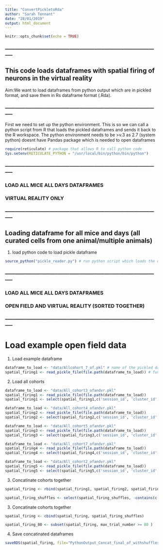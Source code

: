```yaml
---
title: "ConvertPickletoRda"
author: "Sarah Tennant"
date: "28/01/2019"
output: html_document
---
```


```r
knitr::opts_chunk$set(echo = TRUE)
```

### ----------------------------------------------------------------------------------------------- ###

## This code loads dataframes with spatial firing of neurons in the virtual reality

Aim:We want to load dataframes from python output which are in pickled format, and save them in Rs dataframe format (.Rda). 

### ----------------------------------------------------------------------------------------------- ###


First we need to set up the python environment. This is so we can call a python script from R that loads the pickled dataframes and sends it back to the R workspace. 
The python environment needs to be >v.3 as 2.7 (system python) doesnt have Pandas package which is needed to open dataframes

```r

require(reticulate) # package that allows R to call python code
Sys.setenv(RETICULATE_PYTHON = "/usr/local/bin/python/bin/python") 

```


### ----------------------------------------------------------------------------------------------- ###

### LOAD ALL MICE ALL DAYS DATAFRAMES
### VIRTUAL REALITY ONLY

### ----------------------------------------------------------------------------------------------- ###

## Loading dataframe for all mice and days (all curated cells from one animal/multiple animals)

1. load python code to load pickle dataframe
```r
source_python("pickle_reader.py") # run python script which loads the dataframes - should be in working directory

```


### ----------------------------------------------------------------------------------------------- ###

### LOAD ALL MICE ALL DAYS DATAFRAMES
### OPEN FIELD AND VIRTUAL REALITY (SORTED TOGETHER)

### ----------------------------------------------------------------------------------------------- ###

# Load example open field data

1. Load example dataframe
```r
dataframe_to_load <- "data/Allcohort_7_of.pkl" # name of the pickled dataframe want to load 
spatial_firing1 <- read_pickle_file(file.path(dataframe_to_load)) # function to call in the python code

```

2. Load all cohorts
```r
dataframe_to_load <- "data/All_cohort3_ofandvr.pkl"  
spatial_firing1 <- read_pickle_file(file.path(dataframe_to_load)) 
spatial_firing1 <- select(spatial_firing1,c('session_id', 'cluster_id', 'Mouse', 'Day', 'Day_numeric',  'cohort', 'brain_region', 'ramp_score', 'number_of_rewards', 'max_trial_number','spikes_in_time', 'Rates_averaged_rewarded_b', 'Rates_averaged_rewarded_nb', 'Rates_averaged_rewarded_p', 'speed_score', 'speed_score_p_values', 'preferred_HD', 'hd_score', 'rayleigh_score', 'spatial_information_score', 'grid_score', 'border_score', 'speed_threshold_pos', 'speed_threshold_neg', 'hd_threshold', 'rayleigh_threshold', 'spatial_threshold', 'grid_threshold', 'border_threshold', 'mean_firing_rate', 'mean_firing_rate_of', 'mean_isi', 'mean_cv2', 'spike_width', 'Avg_FiringRate_RunTrials', 'Avg_FiringRate_TryTrials', 'Avg_FiringRate_HitTrials', 'rewardzone_speed_run', 'rewardzone_speed_try', 'rewardzone_speed_hit', 'speed_in_time_reward', 'speed_in_time_run', 'speed_in_time_try', 'spikes_in_time_reward', 'spikes_in_time_run', 'spikes_in_time_try', 'Speed_mean_rewarded', 'Speed_mean_try', 'Speed_mean_run'))

dataframe_to_load <- "data/All_cohort4_ofandvr.pkl" 
spatial_firing2 <- read_pickle_file(file.path(dataframe_to_load)) 
spatial_firing2 <- select(spatial_firing2,c('session_id', 'cluster_id', 'brain_region', 'Mouse', 'Day', 'Day_numeric',  'cohort', 'brain_region', 'ramp_score', 'number_of_rewards', 'max_trial_number','spikes_in_time', 'Rates_averaged_rewarded_b', 'Rates_averaged_rewarded_nb', 'Rates_averaged_rewarded_p', 'speed_score', 'speed_score_p_values', 'preferred_HD', 'hd_score', 'rayleigh_score', 'spatial_information_score', 'grid_score', 'border_score', 'speed_threshold_pos', 'speed_threshold_neg', 'hd_threshold', 'rayleigh_threshold', 'spatial_threshold', 'grid_threshold', 'border_threshold', 'mean_firing_rate', 'mean_firing_rate_of', 'mean_isi', 'mean_cv2', 'spike_width', 'Avg_FiringRate_RunTrials', 'Avg_FiringRate_TryTrials', 'Avg_FiringRate_HitTrials', 'rewardzone_speed_run', 'rewardzone_speed_try', 'rewardzone_speed_hit', 'speed_in_time_reward', 'speed_in_time_run', 'speed_in_time_try', 'spikes_in_time_reward', 'spikes_in_time_run', 'spikes_in_time_try', 'Speed_mean_rewarded', 'Speed_mean_try', 'Speed_mean_run'))

dataframe_to_load <- "data/All_cohort5_ofandvr.pkl" 
spatial_firing3 <- read_pickle_file(file.path(dataframe_to_load)) 
spatial_firing3 <- select(spatial_firing3,c('session_id', 'cluster_id', 'brain_region', 'Mouse', 'Day', 'Day_numeric',  'cohort', 'brain_region', 'ramp_score', 'number_of_rewards', 'max_trial_number','spikes_in_time', 'Rates_averaged_rewarded_b', 'Rates_averaged_rewarded_nb', 'Rates_averaged_rewarded_p', 'speed_score', 'speed_score_p_values', 'preferred_HD', 'hd_score', 'rayleigh_score', 'spatial_information_score', 'grid_score', 'border_score', 'speed_threshold_pos', 'speed_threshold_neg', 'hd_threshold', 'rayleigh_threshold', 'spatial_threshold', 'grid_threshold', 'border_threshold', 'mean_firing_rate', 'mean_firing_rate_of', 'mean_isi', 'mean_cv2', 'spike_width', 'Avg_FiringRate_RunTrials', 'Avg_FiringRate_TryTrials', 'Avg_FiringRate_HitTrials', 'rewardzone_speed_run', 'rewardzone_speed_try', 'rewardzone_speed_hit', 'speed_in_time_reward', 'speed_in_time_run', 'speed_in_time_try', 'spikes_in_time_reward', 'spikes_in_time_run', 'spikes_in_time_try', 'Speed_mean_rewarded', 'Speed_mean_try', 'Speed_mean_run'))

dataframe_to_load <- "data/All_cohort7_ofandvr.pkl" 
spatial_firing4 <- read_pickle_file(file.path(dataframe_to_load))
spatial_firing4 <- select(spatial_firing4,c('session_id', 'cluster_id', 'brain_region', 'Mouse', 'Day', 'Day_numeric',  'cohort', 'brain_region', 'ramp_score', 'number_of_rewards', 'max_trial_number','spikes_in_time', 'Rates_averaged_rewarded_b', 'Rates_averaged_rewarded_nb', 'Rates_averaged_rewarded_p', 'speed_score', 'speed_score_p_values', 'preferred_HD', 'hd_score', 'rayleigh_score', 'spatial_information_score', 'grid_score', 'border_score', 'speed_threshold_pos', 'speed_threshold_neg', 'hd_threshold', 'rayleigh_threshold', 'spatial_threshold', 'grid_threshold', 'border_threshold', 'mean_firing_rate', 'mean_firing_rate_of', 'mean_isi', 'mean_cv2', 'spike_width', 'Avg_FiringRate_RunTrials', 'Avg_FiringRate_TryTrials', 'Avg_FiringRate_HitTrials', 'rewardzone_speed_run', 'rewardzone_speed_try', 'rewardzone_speed_hit', 'speed_in_time_reward', 'speed_in_time_run', 'speed_in_time_try', 'spikes_in_time_reward', 'spikes_in_time_run', 'spikes_in_time_try', 'Speed_mean_rewarded', 'Speed_mean_try', 'Speed_mean_run'))

dataframe_to_load <- "data/All_cohort2_ofandvr.pkl"  
spatial_firing5 <- read_pickle_file(file.path(dataframe_to_load)) 
spatial_firing5 <- select(spatial_firing5,c('session_id', 'cluster_id', 'brain_region', 'Mouse', 'Day', 'Day_numeric',  'cohort', 'brain_region', 'ramp_score', 'number_of_rewards', 'max_trial_number','spikes_in_time', 'Rates_averaged_rewarded_b', 'Rates_averaged_rewarded_nb', 'Rates_averaged_rewarded_p', 'speed_score', 'speed_score_p_values', 'preferred_HD', 'hd_score', 'rayleigh_score', 'spatial_information_score', 'grid_score', 'border_score', 'speed_threshold_pos', 'speed_threshold_neg', 'hd_threshold', 'rayleigh_threshold', 'spatial_threshold', 'grid_threshold', 'border_threshold', 'mean_firing_rate','mean_firing_rate_of', 'mean_isi', 'mean_cv2', 'spike_width', 'Avg_FiringRate_RunTrials', 'Avg_FiringRate_TryTrials', 'Avg_FiringRate_HitTrials', 'rewardzone_speed_run', 'rewardzone_speed_try', 'rewardzone_speed_hit', 'speed_in_time_reward', 'speed_in_time_run', 'speed_in_time_try', 'spikes_in_time_reward', 'spikes_in_time_run', 'spikes_in_time_try', 'Speed_mean_rewarded', 'Speed_mean_try', 'Speed_mean_run'))

```


3. Concatinate cohorts together
```r
spatial_firing <- rbind(spatial_firing1, spatial_firing2, spatial_firing3, spatial_firing4, spatial_firing5)
```


```r
spatial_firing_shuffles <- select(spatial_firing_shuffles, -contains(c('session_id', 'cluster_id')))
```

3. Concatinate cohorts together
```r
spatial_firing <- cbind(spatial_firing, spatial_firing_shuffles)
```


```r
spatial_firing_80 <- subset(spatial_firing, max_trial_number >= 80 )

```

4. Save concatinated dataframes
```r
saveRDS(spatial_firing, file="PythonOutput_Concat_final_of_withshuffles.Rda")

```
